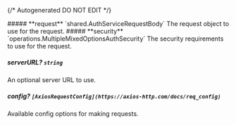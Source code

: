 {/* Autogenerated DO NOT EDIT  */}

<Collapsible>
    ##### **request** `shared.AuthServiceRequestBody`
    The request object to use for the request.
    <Collapsible.Break/>
    <AuthServiceRequestBody/>
</Collapsible>

<Collapsible>
    ##### **security** `operations.MultipleMixedOptionsAuthSecurity`
    The security requirements to use for the request.
    <Collapsible.Break/>
    <MultipleMixedOptionsAuthSecurity/>
</Collapsible>

##### **serverURL?** `string`
An optional server URL to use.

##### **config?** `[AxiosRequestConfig](https://axios-http.com/docs/req_config)`
Available config options for making requests.

